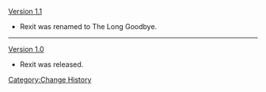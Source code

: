 [[Version 1.1]]
* Rexit was renamed to The Long Goodbye.
----
[[Version 1.0]]
* Rexit was released.
<noinclude>[[Category:Change History]]</noinclude>